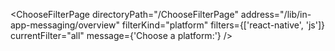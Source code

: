 

<ChooseFilterPage
  directoryPath="/ChooseFilterPage"
  address="/lib/in-app-messaging/overview"
  filterKind="platform"
  filters={['react-native', 'js']}
  currentFilter="all"
  message={'Choose a platform:'}
/>
